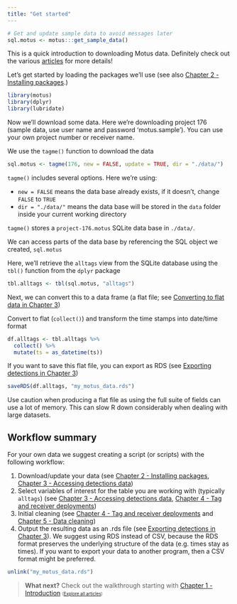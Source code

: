 ```yaml
---
title: "Get started"
---
```


<!-- Parts of this were originally at the end of Chapter 3 - Accessing Data -->

```r
# Get and update sample data to avoid messages later
sql.motus <- motus:::get_sample_data()
```

This is a quick introduction to downloading Motus data. Definitely check out the various [articles](../index.html) for more details!

Let's get started by loading the packages we'll use (see also [Chapter 2 - Installing packages](02-installing-packages.html).)
```r
library(motus)
library(dplyr)
library(lubridate)
```

Now we'll download some data. 
Here we're downloading project 176 (sample data, use user name and password 'motus.sample').
You can use your own project number or receiver name.

We use the `tagme()` function to download the data
```r
sql.motus <- tagme(176, new = FALSE, update = TRUE, dir = "./data/")
```

`tagme()` includes several options. Here we're using:

- `new = FALSE` means the data base already exists, if it doesn't, change `FALSE` to `TRUE`
- `dir = "./data/"` means the data base will be stored in the `data` folder inside your current working directory

`tagme()` stores a `project-176.motus` SQLite data base in `./data/`.

We can access parts of the data base by referencing the SQL object we created, `sql.motus`

Here, we'll retrieve the `alltags` view from the SQLite database using the `tbl()` function from the `dplyr` package
```r
tbl.alltags <- tbl(sql.motus, "alltags")
```

Next, we can convert this to a data frame (a flat file; see [Converting to flat data in Chapter 3](03-accessing-data.html#converting-to-flat-data))

Convert to flat (`collect()`) and transform the time stamps into date/time format
```r
df.alltags <- tbl.alltags %>%
  collect() %>%
  mutate(ts = as_datetime(ts))
```
 
If you want to save this flat file, you can export as RDS (see [Exporting detections in Chapter 3](03-accessing-data.html#exporting-detections))

```r
saveRDS(df.alltags, "my_motus_data.rds")
```

Use caution when producing a flat file as using the full suite of fields can use a lot of memory.
This can slow R down considerably when dealing with large datasets. 

## Workflow summary
 
For your own data we suggest creating a script (or scripts) with the following workflow:

1. Download/update your data (see [Chapter 2 - Installing packages](02-installing-packages.html), [Chapter 3 - Accessing detections data](03-accessing-data.html))
2. Select variables of interest for the table you are working with (typically `alltags`) (see [Chapter 3 - Accessing detections data](03-accessing-data.html), [Chapter 4 - Tag and receiver deployments](04-deployments.html))
3. Initial cleaning (see [Chapter 4 - Tag and receiver deployments](04-deployments.html) and [Chapter 5 - Data cleaning](05-data-cleaning.html))
4. Output the resulting data as an .rds file (see [Exporting detections in Chapter 3](03-accessing-data.html#exporting-detections)). 
We suggest using RDS instead of CSV, because the RDS format preserves the underlying structure of the data (e.g. times stay as times). If you want to export your data to another program, then a CSV format might be preferred.  

```r
unlink("my_motus_data.rds")
```

> **What next?** Check out the walkthrough starting with [Chapter 1 - Introduction](01-introduction.html)
> <span style = "font-size: 70%">(<a href = "index.html">Explore all articles</a>)</span>
